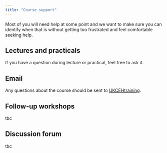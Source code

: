 ```yaml
---
title: "Course support"
---
```


Most of you will need help at some point and we want to make sure you can identify when that is without getting too frustrated and feel comfortable seeking help.

## Lectures and practicals

If you have a question during lecture or practical, feel free to ask it.

## Email

Any questions about the course should be sent to [UKCEHtraining](mailto:UKCEHtraining@ceh.ac.uk).

## Follow-up workshops

tbc

## Discussion forum

tbc

